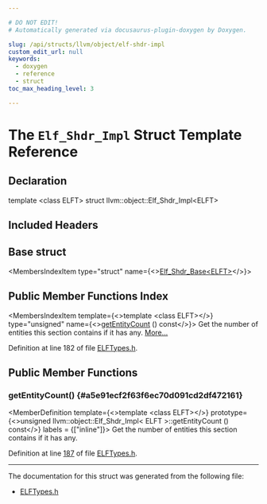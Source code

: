 ```yaml
---

# DO NOT EDIT!
# Automatically generated via docusaurus-plugin-doxygen by Doxygen.

slug: /api/structs/llvm/object/elf-shdr-impl
custom_edit_url: null
keywords:
  - doxygen
  - reference
  - struct
toc_max_heading_level: 3

---
```





# The `Elf_Shdr_Impl` Struct Template Reference

<DoxygenPage pluginConfig={pluginConfig}>



## Declaration

<CodeBlock>template &lt;class ELFT&gt;
struct llvm::object::Elf_Shdr_Impl&lt;ELFT&gt;</CodeBlock>

## Included Headers

<IncludesList>
<IncludesListItem
  filePath="llvm/Object/ELFTypes.h"
  permalink="/docs/api/files/include/include/llvm/include/llvm/object/elftypes-h"
  isLocal="true" />
</IncludesList>

## Base struct

<MembersIndex>

<MembersIndexItem
  type="struct"
  name={<><a href="/docs/api/structs/llvm/object/elf-shdr-base">Elf&#95;Shdr&#95;Base&lt;ELFT&gt;</a></>}>
</MembersIndexItem>

</MembersIndex>

## Public Member Functions Index

<MembersIndex>

<MembersIndexItem
  template={<>template &lt;class ELFT&gt;</>}
  type="unsigned"
  name={<><a href="#a5e91ecf2f63f6ec70d091cd2df472161">getEntityCount</a> () const</>}>
Get the number of entities this section contains if it has any. <a href="#a5e91ecf2f63f6ec70d091cd2df472161">More...</a>
</MembersIndexItem>

</MembersIndex>


Definition at line 182 of file <a href="/docs/api/files/include/include/llvm/include/llvm/object/elftypes-h">ELFTypes.h</a>.

<SectionDefinition>

## Public Member Functions

### getEntityCount() {#a5e91ecf2f63f6ec70d091cd2df472161}

<MemberDefinition
  template={<>template &lt;class ELFT&gt;</>}
  prototype={<>unsigned llvm::object::Elf&#95;Shdr&#95;Impl&lt; ELFT &gt;::getEntityCount () const</>}
  labels = {["inline"]}>
Get the number of entities this section contains if it has any.

Definition at line <a href="/docs/api/files/include/include/llvm/include/llvm/object/elftypes-h/#l00187">187</a> of file <a href="/docs/api/files/include/include/llvm/include/llvm/object/elftypes-h">ELFTypes.h</a>.
</MemberDefinition>

</SectionDefinition>

<hr/>

The documentation for this struct was generated from the following file:

<ul>
<li><a href="/docs/api/files/include/include/llvm/include/llvm/object/elftypes-h">ELFTypes.h</a></li>
</ul>

</DoxygenPage>
